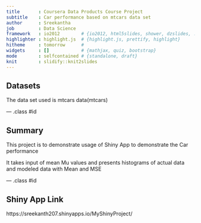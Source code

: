 ```yaml
---
title       : Coursera Data Products Course Project
subtitle    : Car performance based on mtcars data set
author      : Sreekantha
job         : Data Science
framework   : io2012        # {io2012, html5slides, shower, dzslides, ...}
highlighter : highlight.js  # {highlight.js, prettify, highlight}
hitheme     : tomorrow      # 
widgets     : []            # {mathjax, quiz, bootstrap}
mode        : selfcontained # {standalone, draft}
knit        : slidify::knit2slides
---
```


## Datasets

The data set used is mtcars
data(mtcars)

--- .class #id 

## Summary

This project is to demonstrate usage of Shiny App to demonstrate the Car performance

It takes input of mean Mu values and presents histograms of actual data and modeled data with Mean and MSE

--- .class #id 


## Shiny App Link

https://sreekanth207.shinyapps.io/MyShinyProject/

